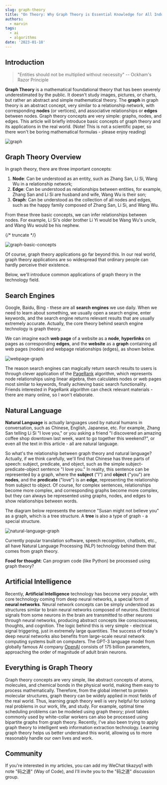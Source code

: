 ```yaml
---
slug: graph-theory
title: "On Theory: Why Graph Theory is Essential Knowledge for All Industries Today"
authors:
  - marvin
tags:
  - ai
  - algorithms
date: '2023-01-18'
---
```

## Introduction

> "Entities should not be multiplied without necessity" -- Ockham's Razor Principle

**Graph Theory** is a mathematical foundational theory that has been severely underestimated by the public. It doesn't study images, pictures, or charts, but rather an abstract and simple mathematical theory. The **graph** in graph theory is an abstract concept, very similar to a relationship network, with corresponding **nodes** (or vertices), and associative relationships or **edges** between nodes. Graph theory concepts are very simple: graphs, nodes, and edges. This article will briefly introduce basic concepts of graph theory and its applications in the real world. (Note! This is not a scientific paper, so there won't be boring mathematical formulas - please enjoy reading)

![graph](https://codao.crawlab.cn/images/2023-01-18-070230.png)

## Graph Theory Overview

In graph theory, there are three important concepts:

1. **Node**: Can be understood as an entity, such as Zhang San, Li Si, Wang Wu in a relationship network;
2. **Edge**: Can be understood as relationships between entities, for example, Zhang San and Li Si are husband and wife, Wang Wu is their son;
3. **Graph**: Can be understood as the collection of all nodes and edges, such as the happy family composed of Zhang San, Li Si, and Wang Wu.

From these three basic concepts, we can infer relationships between nodes. For example, Li Si's older brother Li Yi would be Wang Wu's uncle, and Wang Wu would be his nephew.

{/* truncate */}

![graph-basic-concepts](https://codao.crawlab.cn/images/2023-01-18-065750.png)

Of course, graph theory applications go far beyond this. In our real world, graph theory applications are so widespread that ordinary people can hardly perceive their existence.

Below, we'll introduce common applications of graph theory in the technology field.

## Search Engines

Google, Baidu, Bing - these are all **search engines** we use daily. When we need to learn about something, we usually open a search engine, enter keywords, and the search engine returns relevant results that are usually extremely accurate. Actually, the core theory behind search engine technology is graph theory.

We can imagine each **web page** of a website as a **node**, **hyperlinks** on pages as corresponding **edges**, and the **website** as a **graph** containing all web pages (nodes) and webpage relationships (edges), as shown below.

![webpage-graph](https://codao.crawlab.cn/images/2023-01-18-070808.png)

The reason search engines can magically return search results to users is through clever application of the [PageRank](https://en.wikipedia.org/wiki/PageRank) algorithm, which represents node relationships using linear algebra, then calculates nodes or web pages most similar to keywords, finally achieving basic search functionality. Friends interested in PageRank algorithm can check relevant materials - there are many online, so I won't elaborate.

## Natural Language

**Natural Language** is actually languages used by natural humans in conversation, such as Chinese, English, Japanese, etc. For example, Zhang San telling Li Si "I love you," or you asking a friend "I discovered an amazing coffee shop downtown last week, want to go together this weekend?", or even all the text in this article - all are natural language.

So what's the relationship between graph theory and natural language? Actually, if we think carefully, we'll find that Chinese has three parts of speech: subject, predicate, and object, such as the simple subject-predicate-object sentence "I love you." In reality, this sentence can be represented by a graph, where the **subject** ("I") and **object** ("you") are **nodes**, and the **predicate** ("love") is an **edge**, representing the relationship from subject to object. Of course, for complex sentences, relationships become more complex, and corresponding graphs become more complex, but they can always be represented using graphs, nodes, and edges to show relationships between words.

The diagram below represents the sentence "Susan might not believe you" as a graph, which is a tree structure. A **tree** is also a type of graph - a special structure.

![natural-language-graph](https://codao.crawlab.cn/images/2023-01-18-072338.png)

Currently popular translation software, speech recognition, chatbots, etc., all have Natural Language Processing (NLP) technology behind them that comes from graph theory.

**Food for thought**: Can program code (like Python) be processed using graph theory?

## Artificial Intelligence

Recently, **Artificial Intelligence** technology has become very popular, with core technology coming from deep neural networks, a special form of **neural networks**. Neural network concepts can be simply understood as structures similar to brain neural networks composed of neurons. Electrical signals from some neurons in the brain are transmitted to other neurons through neural networks, producing abstract concepts like consciousness, thoughts, and cognition. The logic behind this is very simple - electrical signal triggering, just in extremely large quantities. The success of today's deep neural networks also benefits from large-scale neural network computing systems built on computers. The GPT-3 language model from globally famous AI company [OpenAI](https://openai.com/) consists of 175 billion parameters, approaching the order of magnitude of adult brain neurons.

## Everything is Graph Theory

Graph theory concepts are very simple, like abstract concepts of atoms, molecules, and chemical bonds in the physical world, making them easy to process mathematically. Therefore, from the global internet to protein molecular structures, graph theory can be widely applied in most fields of the real world. Thus, learning graph theory well is very helpful for solving real problems in our work, life, and study. For example, optimal time scheduling problems can be modeled using graph theory; pivot tables commonly used by white-collar workers can also be processed using bipartite graphs from graph theory. Recently, I've also been trying to apply graph theory to intelligent web information extraction technology. Learning graph theory helps us better understand this world, allowing us to more reasonably handle our own lives and work.

## Community

If you're interested in my articles, you can add my WeChat tikazyq1 with note "码之道" (Way of Code), and I'll invite you to the "码之道" discussion group.
